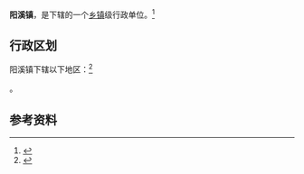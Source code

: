 {{中国乡级行政区|52/03/25/106/000}}

'''阳溪镇'''，是{{PRC admin/fullname|52/03/25/106/000|3}}下辖的一个[[乡镇|乡镇]]级行政单位。<ref>{{PRC admin/ref sgc|{{PRC admin/parent|52/03/25/106/000}}}}</ref>

== 行政区划 ==

阳溪镇下辖以下地区：<ref>{{PRC admin/ref sgc|52/03/25/106/000}}</ref>

{{PRC admin/children|52/03/25/106/000}}。

== 参考资料 ==

{{reflist}}

{{行政区划小作品}}
{{PRC admin/navcat|52/03/25/106/000}}